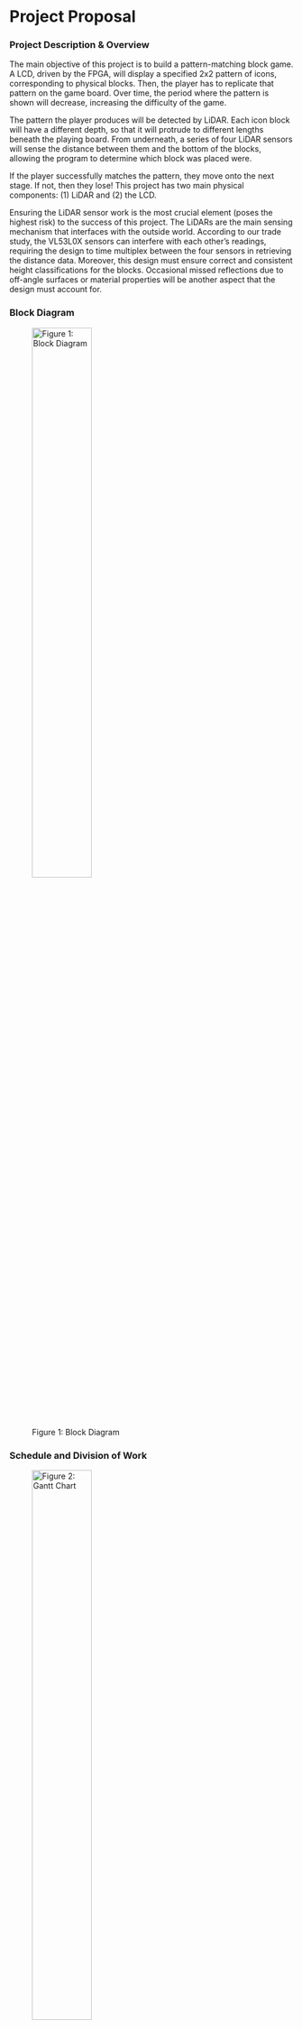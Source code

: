 # Project Proposal

### Project Description & Overview 
The main objective of this project is to build a pattern-matching block game. A LCD, driven by the FPGA, will display a specified 2x2 pattern of icons, corresponding to physical blocks. Then, the player has to replicate that pattern on the game board. Over time, the period where the pattern is shown will decrease, increasing the difficulty of the game.

The pattern the player produces will be detected by LiDAR. Each icon block will have a different depth, so that it will protrude to different lengths beneath the playing board. From underneath, a series of four LiDAR sensors will sense the distance between them and the bottom of the blocks, allowing the program to determine which block was placed were.

If the player successfully matches the pattern, they move onto the next stage. If not, then they lose! This project has two main physical components: (1) LiDAR and (2) the LCD.

Ensuring the LiDAR sensor work is the most crucial element (poses the highest risk) to the success of this project. The LiDARs are the main sensing mechanism that interfaces with the outside world. According to our trade study, the VL53L0X sensors can interfere with each other’s readings, requiring the design to time multiplex between the four sensors in retrieving the distance data. Moreover, this design must ensure correct and consistent height classifications for the blocks. Occasional missed reflections due to off-angle surfaces or material properties will be another aspect that the design must account for.

### Block Diagram

![Figure 1: Block Diagram](images/blockdiagram.png){width=50% fig-align="center"}

### Schedule and Division of Work

![Figure 2: Gantt Chart](images/ganttchart.png){width=50% fig-align="center"}

To portion the work, we will first create a shared github so we always have access to our main body of work. We will each take a task, and update the exact task week-by-week. It is important that we both gain experience with the LCD and the LiDAR, so we will both be aware of the development of the code, but more insight is gained in the debugging stage, so that is where we will prioritize working together.  

#### FPGA Design Details
To meet the specifications, the FPGA will: 
Show the desired pattern, and communicated from the MCU through SPI
Flash that pattern for the desired amount of time (starting at 1 second and decreasing to 100 ms)
Receive a variety of signals from the MCU, including Start/Reset, Win, Lose, and Level 

If the FPGA receives a START signal, it will display the initialization screen, until it receives an update from the MCU. The MCU, after 5s, will send a signal indicating that the first level has started and the sequence it should display. Then, the FPGA will display this pattern for a designated amount of time. Then, the FPGA will display a timer counting down, indicating the amount of time the player has to put the pieces in the puzzle. After, it will send a signal to the MCU indicating it has finished its operations. To actually drive the display, the FPGA will use 10 pins, and send out the appropriate signals. It will utilize an FSM to correctly sequence the control signals. 

FPGA Timing Calculations: Using the High Frequency Oscillator 
We want the FPGA to measure 5s, 1s, and multiples of 100µS to control the display. We will use the 12 MHz HSOSC clock and therefore require the following counters:


![Figure 3: FPGA Timing Calculations](images/fpgatime.png){width=60% fig-align="center"}

#### LCD Design Details
The Liquic Crystal Display component has a 20x2 display, and a built-in Sitronix ST7066U controller. It needs 10 pins from the FPGA. Nine of those pins are used to transmit the character to be displayed, the 10th pin is used as an enable, and the 11th is used for the RS (register select) pin. It also needs 5V to power the logic, and up to 13V to power the LCD itself. 

### MCU Design Details
To meet specifications the MCU will:
Properly sequence of stages in the game, including initialization
Produce a randomly generated pattern for each round
Read (time-multiplex) and verify the four LiDAR sensor inputs

The MCU will require 8 GPIO pins: 4 pins for LiDAR sensor XSHUT (one each), 1 pin for i2c communication with the LiDAR sensor, 1 pin for SPI communication with the FPGA, 1 pin for reset signal, 1 pin for PlayButton signal.

Upon reset, the MCU will send a signal to the FPGA to display the “Start Game” display and run all initialization code. It will remain in a while loop until PlayButton is pressed. 
Upon PlayButton, the MCU will count down 5 seconds and then generate a random pattern, sending this to the FPGA. The MCU will wait to receive a signal that the FPGA has displayed the pattern and allocated time for the player to place the blocks. 

Upon receiving this signal, the MCU will time multiplex between the four LiDAR sensors using the XSHUT pins, and store their readings. The readings will be compared to the pattern sent to the FPGA. If the patterns match, the game advances and the MCU generates a new random pattern, sending this to the FPGA. If the patterns do not match, the MCU will send a signal to the FPGA to display the “You Lost” display. The MCU will count how many successful rounds the player has achieved. If the player reaches 10 rounds, it will send a signal to the FPGA to display the “You Win” display.

For each sensor, we will follow the recommended 33 ms of reading time + 2 ms for extra buffer. The host will poll at 10 kHz for measurement status. With Sysclk = 80Mhz: PSC=79, ARR=99.

![Figure 4: MCU Timing Calculations](images/mcutime.png){fig-align="center"}

Using the recommended 33ms scan time while indoors with a white target, we are given that the standard deviation is 4%. Therefore, 95% of measurements will fall within ±8% of the true distance. We will account for this with the following margins.

![Figure 5: MCU Distance Margins](images/distmargins.png){fig-align="center"}


### Time of Flight Sensors
The Time-of-Flight (ToF) sensors are breakout boards housing the STM VL53L0X ToF IC. The sensors require 3.3V power and have a programmable i2c address, as well as an XSHUT (reset) pin. The sensors will be time multiplexed by active-low XSHUT signals, forcing only a single sensor to read at a time to prevent bus conflicts and IR interference. The sensors will follow the application schematic shown in Figure 3. of the user manual. The VL53L0X API will be downloaded and used to control and interface with the sensors.


### Bill of Materials

### Works Cited
